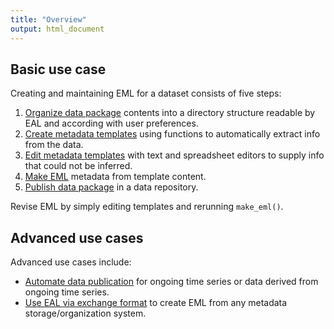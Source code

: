 ```yaml
---
title: "Overview"
output: html_document
---
```


## Basic use case

Creating and maintaining EML for a dataset consists of five steps:

1. [Organize data package](https://ediorg.github.io/EMLassemblyline/articles/organize_data_package.html) contents into a directory structure readable by EAL and according with user preferences.
2. [Create metadata templates](https://ediorg.github.io/EMLassemblyline/articles/create_metadata_templates.html) using functions to automatically extract info from the data.
3. [Edit metadata templates](https://ediorg.github.io/EMLassemblyline/articles/edit_metadata_templates.html) with text and spreadsheet editors to supply info that could not be inferred.
4. [Make EML](https://ediorg.github.io/EMLassemblyline/articles/create_eml.html) metadata from template content.
5. [Publish data package](https://ediorg.github.io/EMLassemblyline/articles/publish_data_package.html) in a data repository.

Revise EML by simply editing templates and rerunning `make_eml()`.

## Advanced use cases

Advanced use cases include:

-  [Automate data publication](https://ediorg.github.io/EMLassemblyline/articles/automate_data_publication.html) for ongoing time series or data derived from ongoing time series.
-  [Use EAL via exchange format](https://ediorg.github.io/EMLassemblyline/articles/emlassemblyline_via_exchange_format.html) to create EML from any metadata storage/organization system.
